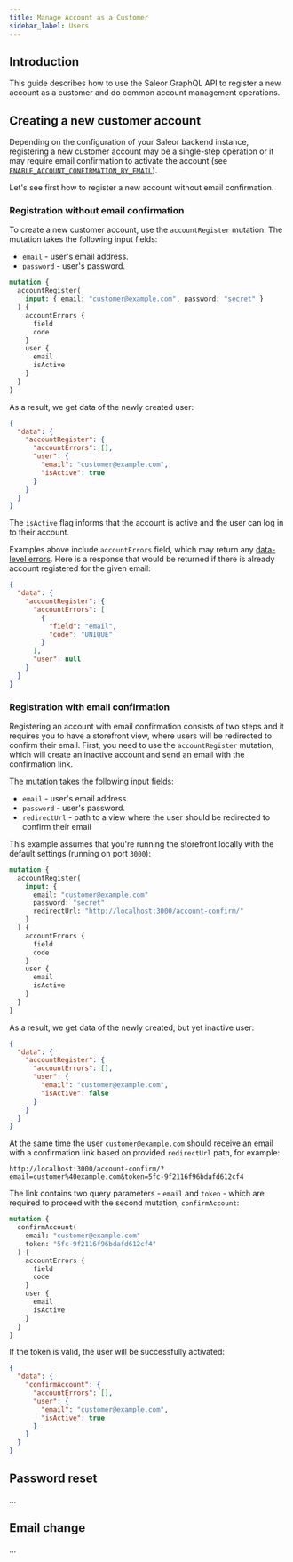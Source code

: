 ```yaml
---
title: Manage Account as a Customer
sidebar_label: Users
---
```


## Introduction

This guide describes how to use the Saleor GraphQL API to register a new account as a customer and do common account management operations.

## Creating a new customer account

Depending on the configuration of your Saleor backend instance, registering a new customer account may be a single-step operation or it may require email confirmation to activate the account (see [`ENABLE_ACCOUNT_CONFIRMATION_BY_EMAIL`](developer/configuration.mdx#enable_account_confirmation_by_email)).

Let's see first how to register a new account without email confirmation.

### Registration without email confirmation

To create a new customer account, use the `accountRegister` mutation. The mutation takes the following input fields:

- `email` - user's email address.
- `password` - user's password.

```graphql
mutation {
  accountRegister(
    input: { email: "customer@example.com", password: "secret" }
  ) {
    accountErrors {
      field
      code
    }
    user {
      email
      isActive
    }
  }
}
```

As a result, we get data of the newly created user:

```json
{
  "data": {
    "accountRegister": {
      "accountErrors": [],
      "user": {
        "email": "customer@example.com",
        "isActive": true
      }
    }
  }
}
```

The `isActive` flag informs that the account is active and the user can log in to their account.

Examples above include `accountErrors` field, which may return any [data-level errors](developer/error-handling.mdx#data-level-errors). Here is a response that would be returned if there is already account registered for the given email:

```json
{
  "data": {
    "accountRegister": {
      "accountErrors": [
        {
          "field": "email",
          "code": "UNIQUE"
        }
      ],
      "user": null
    }
  }
}
```

### Registration with email confirmation

Registering an account with email confirmation consists of two steps and it requires you to have a storefront view, where users will be redirected to confirm their email. First, you need to use the `accountRegister` mutation, which will create an inactive account and send an email with the confirmation link.

The mutation takes the following input fields:

- `email` - user's email address.
- `password` - user's password.
- `redirectUrl` - path to a view where the user should be redirected to confirm their email

This example assumes that you're running the storefront locally with the default settings (running on port `3000`):

```graphql
mutation {
  accountRegister(
    input: {
      email: "customer@example.com"
      password: "secret"
      redirectUrl: "http://localhost:3000/account-confirm/"
    }
  ) {
    accountErrors {
      field
      code
    }
    user {
      email
      isActive
    }
  }
}
```

As a result, we get data of the newly created, but yet inactive user:

```json
{
  "data": {
    "accountRegister": {
      "accountErrors": [],
      "user": {
        "email": "customer@example.com",
        "isActive": false
      }
    }
  }
}
```

At the same time the user `customer@example.com` should receive an email with a confirmation link based on provided `redirectUrl` path, for example:

```
http://localhost:3000/account-confirm/?email=customer%40example.com&token=5fc-9f2116f96bdafd612cf4
```

The link contains two query parameters - `email` and `token` - which are required to proceed with the second mutation, `confirmAccount`:

```graphql
mutation {
  confirmAccount(
    email: "customer@example.com"
    token: "5fc-9f2116f96bdafd612cf4"
  ) {
    accountErrors {
      field
      code
    }
    user {
      email
      isActive
    }
  }
}
```

If the token is valid, the user will be successfully activated:

```json
{
  "data": {
    "confirmAccount": {
      "accountErrors": [],
      "user": {
        "email": "customer@example.com",
        "isActive": true
      }
    }
  }
}
```

## Password reset

...

## Email change

...
